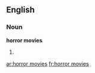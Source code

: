 ==English==

===Noun===
'''horror movies'''

# {{plural of|horror movie}}

[[ar:horror movies]]
[[fr:horror movies]]